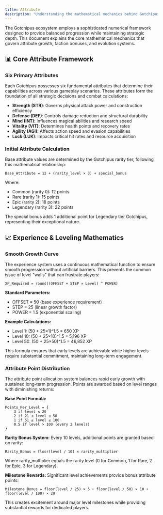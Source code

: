 ```yaml
---
title: Attribute
description: "Understanding the mathematical mechanics behind Gotchipus progression"
---
```


The Gotchipus ecosystem employs a sophisticated numerical framework designed to provide balanced progression while maintaining strategic depth. This document explains the core mathematical mechanics that govern attribute growth, faction bonuses, and evolution systems.

## 📊 Core Attribute Framework

### Six Primary Attributes

Each Gotchipus possesses six fundamental attributes that determine their capabilities across various gameplay scenarios. These attributes form the foundation of all strategic decisions and combat calculations:

- **Strength (STR)**: Governs physical attack power and construction efficiency
- **Defense (DEF)**: Controls damage reduction and structural durability  
- **Mind (INT)**: Influences magical abilities and research speed
- **Vitality (VIT)**: Determines health points and recovery rates
- **Agility (AGI)**: Affects action speed and evasion capabilities
- **Luck (LUK)**: Impacts critical hit rates and resource acquisition

### Initial Attribute Calculation

Base attribute values are determined by the Gotchipus rarity tier, following this mathematical relationship:

```
Base_Attribute = 12 + (rarity_level × 3) + special_bonus
```

Where:
- Common (rarity 0): 12 points
- Rare (rarity 1): 15 points  
- Epic (rarity 2): 18 points
- Legendary (rarity 3): 22 points

The special bonus adds 1 additional point for Legendary tier Gotchipus, representing their exceptional nature.

## 📈 Experience & Leveling Mathematics

### Smooth Growth Curve

The experience system uses a continuous mathematical function to ensure smooth progression without artificial barriers. This prevents the common issue of level "walls" that can frustrate players:

```
XP_Required = round((OFFSET + STEP × Level) ^ POWER)
```

**Standard Parameters:**
- OFFSET = 50 (base experience requirement)
- STEP = 25 (linear growth factor)  
- POWER = 1.5 (exponential scaling)

**Example Calculations:**
- Level 1: (50 + 25×1)^1.5 = 650 XP
- Level 10: (50 + 25×10)^1.5 = 5,196 XP
- Level 50: (50 + 25×50)^1.5 = 46,852 XP

This formula ensures that early levels are achievable while higher levels require substantial commitment, maintaining long-term engagement.

### Attribute Point Distribution

The attribute point allocation system balances rapid early growth with sustained long-term progression. Points are awarded based on level ranges with diminishing returns:

**Base Point Formula:**
```
Points_Per_Level = {
    3 if level ≤ 20
    2 if 21 ≤ level ≤ 50  
    1 if 51 ≤ level ≤ 100
    0.5 if level > 100 (every 2 levels)
}
```

**Rarity Bonus System:**
Every 10 levels, additional points are granted based on rarity:

```
Rarity_Bonus = floor(level / 10) × rarity_multiplier
```

Where rarity_multiplier equals the rarity level (0 for Common, 1 for Rare, 2 for Epic, 3 for Legendary).

**Milestone Rewards:**
Significant level achievements provide bonus attribute points:

```
Milestone_Bonus = floor(level / 25) × 5 + floor(level / 50) × 10 + floor(level / 100) × 20
```

This creates excitement around major level milestones while providing substantial rewards for dedicated players.

